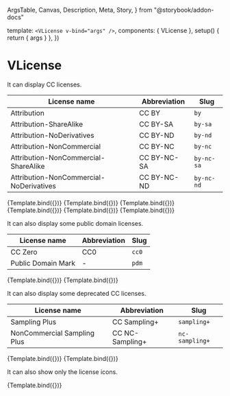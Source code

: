   ArgsTable,
  Canvas,
  Description,
  Meta,
  Story,
} from "@storybook/addon-docs"


<Meta title="Components/VLicense" component={VLicense} />

  template: `<VLicense v-bind="args" />`,
  components: { VLicense },
  setup() {
    return { args }
  },
})

# VLicense

<Description of={VLicense} />

<ArgsTable of={VLicense} />

It can display CC licenses.

| License name                            | Abbreviation | Slug       |
| --------------------------------------- | ------------ | ---------- |
| Attribution                             | CC BY        | `by`       |
| Attribution-ShareAlike                  | CC BY-SA     | `by-sa`    |
| Attribution-NoDerivatives               | CC BY-ND     | `by-nd`    |
| Attribution-NonCommercial               | CC BY-NC     | `by-nc`    |
| Attribution-NonCommercial-ShareAlike    | CC BY-NC-SA  | `by-nc-sa` |
| Attribution-NonCommercial-NoDerivatives | CC BY-NC-ND  | `by-nc-nd` |

<Canvas>
  <Story
    name="CC BY"
    args={{
      license: "by",
    }}
  >
    {Template.bind({})}
  </Story>
  <Story
    name="CC BY-SA"
    args={{
      license: "by-sa",
    }}
  >
    {Template.bind({})}
  </Story>
  <Story
    name="CC BY-ND"
    args={{
      license: "by-nd",
    }}
  >
    {Template.bind({})}
  </Story>
  <Story
    name="CC BY-NC"
    args={{
      license: "by-nc",
    }}
  >
    {Template.bind({})}
  </Story>
  <Story
    name="CC BY-NC-SA"
    args={{
      license: "by-nc-sa",
    }}
  >
    {Template.bind({})}
  </Story>
  <Story
    name="CC BY-NC-ND"
    args={{
      license: "by-nc-nd",
    }}
  >
    {Template.bind({})}
  </Story>
</Canvas>

It can also display some public domain licenses.

| License name       | Abbreviation | Slug  |
| ------------------ | ------------ | ----- |
| CC Zero            | CC0          | `cc0` |
| Public Domain Mark | -            | `pdm` |

<Canvas>
  <Story
    name="CC0"
    args={{
      license: "cc0",
    }}
  >
    {Template.bind({})}
  </Story>
  <Story
    name="PDM"
    args={{
      license: "pdm",
    }}
  >
    {Template.bind({})}
  </Story>
</Canvas>

It can also display some deprecated CC licenses.

| License name                | Abbreviation    | Slug           |
| --------------------------- | --------------- | -------------- |
| Sampling Plus               | CC Sampling+    | `sampling+`    |
| NonCommercial Sampling Plus | CC NC-Sampling+ | `nc-sampling+` |

<Canvas>
  <Story
    name="CC Sampling+"
    args={{
      license: "sampling+",
    }}
  >
    {Template.bind({})}
  </Story>
  <Story
    name="CC NC-Sampling+"
    args={{
      license: "nc-sampling+",
    }}
  >
    {Template.bind({})}
  </Story>
</Canvas>

It can also show only the license icons.

<Canvas>
  <Story
    name="Only icons"
    args={{
      license: "by-nc-sa",
      hideName: true,
    }}
  >
    {Template.bind({})}
  </Story>
</Canvas>
